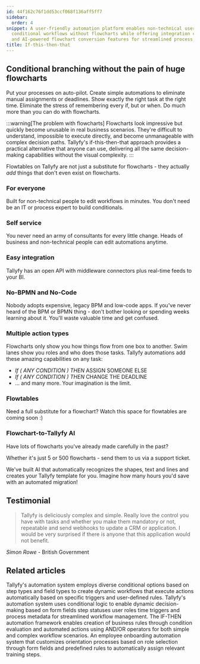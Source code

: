```yaml
---
id: 44f162c76f1dd53ccf068f136aff5ff7
sidebar:
  order: 4
snippet: A user-friendly automation platform enables non-technical users to create
  conditional workflows without flowcharts while offering integration capabilities
  and AI-powered flowchart conversion features for streamlined process management.
title: If-this-then-that
---
```


## Conditional branching without the pain of huge flowcharts

Put your processes on auto-pilot. Create simple automations to eliminate manual assignments or deadlines. Show exactly the right task at the right time. Eliminate the stress of remembering every if, but or when. Do much more than you can do with flowcharts.

:::warning[The problem with flowcharts]
Flowcharts look impressive but quickly become unusable in real business scenarios. They're difficult to understand, impossible to execute directly, and become unmanageable with complex decision paths. Tallyfy's if-this-then-that approach provides a practical alternative that anyone can use, delivering all the same decision-making capabilities without the visual complexity.
:::

Flowtables on Tallyfy are not just a substitute for flowcharts - they actually _add_ things that don't even exist on flowcharts.

<lite-vimeo videoid="905736451"></lite-vimeo>

### For everyone

Built for non-technical people to edit workflows in minutes. You don't need be an IT or process expert to build conditionals.

### Self service

You never need an army of consultants for every little change. Heads of business and non-technical people can edit automations anytime.

### Easy integration

Tallyfy has an open API with middleware connectors plus real-time feeds to your BI.

### No-BPMN and No-Code

Nobody adopts expensive, legacy BPM and low-code apps. If you've never heard of the BPM or BPMN thing - don't bother looking or spending weeks learning about it. You'll waste valuable time and get confused.

### Multiple action types

Flowcharts only show you how things flow from one box to another. Swim lanes show you roles and who does those tasks. Tallyfy automations add these amazing capabilities on any task:

* _If ( ANY CONDITION ) THEN_ ASSIGN SOMEONE ELSE
* _If ( ANY CONDITION ) THEN_ CHANGE THE DEADLINE
* ... and many more. Your imagination is the limit.

### Flowtables

Need a full substitute for a flowchart? Watch this space for flowtables are coming soon :)

### Flowchart-to-Tallyfy AI

Have lots of flowcharts you've already made carefully in the past?

Whether it's just 5 or 500 flowcharts - send them to us via a support ticket.

We've built AI that automatically recognizes the shapes, text and lines and creates your Tallyfy template for you. Imagine how many hours you'd save with an automated migration!

## Testimonial

> Tallyfy is deliciously complex and simple. Really love the control you have with tasks and whether you make them mandatory or not, repeatable and send webhooks to update a CRM or application. I would be very surprised if there is anyone that this application would not benefit.

_Simon Rowe_ - British Government


## Related articles
<CardGrid>
<LinkTitleCard header="<b>Conditionals > Conditionals (IF) explained</b>" href="/products/pro/documenting/templates/automations/conditionals/conditionals-explained/" > Tallyfy's automation system employs diverse conditional options based on step types and field types to create dynamic workflows that execute actions automatically based on specific triggers and user-defined rules. </LinkTitleCard>
<LinkTitleCard header="<b>Automations > Conditionals</b>" href="/products/pro/documenting/templates/automations/conditionals/" > Tallyfy's automation system uses conditional logic to enable dynamic decision-making based on form fields step statuses user roles time triggers and process metadata for streamlined workflow management. </LinkTitleCard>
<LinkTitleCard header="<b>Automations > Logic operations Explained</b>" href="/products/pro/documenting/templates/automations/logic-explained/" > The IF-THEN automation framework enables creation of business rules through condition evaluation and automated actions using AND/OR operators for both simple and complex workflow scenarios. </LinkTitleCard>
<LinkTitleCard header="<b>Tutorials > Create an automation</b>" href="/products/pro/tutorials/how-can-tallyfy-automate-and-streamline-my-processes/" > An employee onboarding automation system that customizes orientation processes based on role selection through form fields and predefined rules to automatically assign relevant training steps. </LinkTitleCard>
</CardGrid>